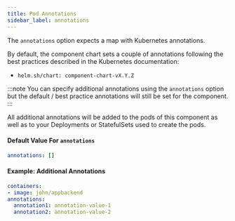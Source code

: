 ```yaml
---
title: Pod Annotations
sidebar_label: annotations
---
```


The `annotations` option expects a map with Kubernetes annotations. 

By default, the component chart sets a couple of annotations following the best practices described in the Kubernetes documentation:
- `helm.sh/chart: component-chart-vX.Y.Z`

:::note
You can specify additional annotations using the `annotations` option but the default / best practice annotations will still be set for the component.
:::

All additional annotations will be added to the pods of this component as well as to your Deployments or StatefulSets used to create the pods.

#### Default Value For `annotations`
```yaml
annotations: []
```

#### Example: Additional Annotations
```yaml
containers:
- image: john/appbackend
annotations:
  annotation1: annotation-value-1
  annotation2: annotation-value-2
```
